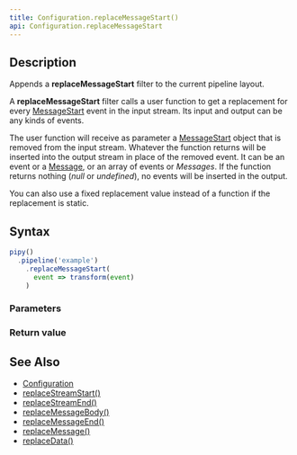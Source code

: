 ```yaml
---
title: Configuration.replaceMessageStart()
api: Configuration.replaceMessageStart
---
```


## Description

Appends a **replaceMessageStart** filter to the current pipeline layout.

A **replaceMessageStart** filter calls a user function to get a replacement for every [MessageStart](/reference/api/MessageStart) event in the input stream. Its input and output can be any kinds of events.

<FilterDiagram
  name="replaceMessageStart"
  input="Event"
  output="Event"
/>

The user function will receive as parameter a [MessageStart](/reference/api/MessageStart) object that is removed from the input stream. Whatever the function returns will be inserted into the output stream in place of the removed event. It can be an event or a [Message](/reference/api/Message), or an array of events or _Messages_. If the function returns nothing (_null_ or _undefined_), no events will be inserted in the output.

You can also use a fixed replacement value instead of a function if the replacement is static.

## Syntax

``` js
pipy()
  .pipeline('example')
    .replaceMessageStart(
      event => transform(event)
    )
```

### Parameters

<Parameters/>

### Return value

<ReturnValue/>

## See Also

* [Configuration](/reference/api/Configuration)
* [replaceStreamStart()](/reference/api/Configuration/replaceStreamStart)
* [replaceStreamEnd()](/reference/api/Configuration/replaceStreamEnd)
* [replaceMessageBody()](/reference/api/Configuration/replaceMessageBody)
* [replaceMessageEnd()](/reference/api/Configuration/replaceMessageEnd)
* [replaceMessage()](/reference/api/Configuration/replaceMessage)
* [replaceData()](/reference/api/Configuration/replaceData)
